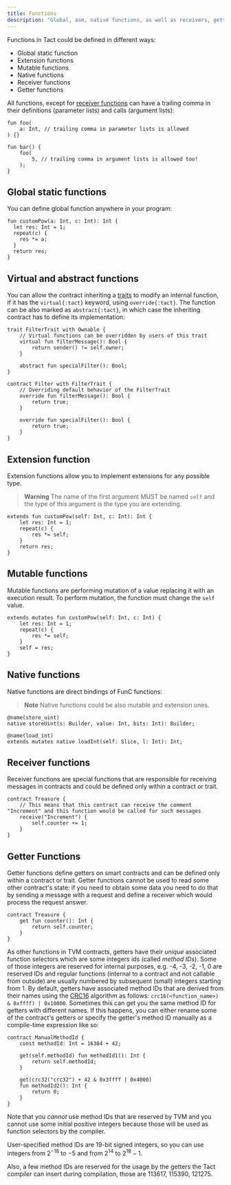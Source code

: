 ```yaml
---
title: Functions
description: "Global, asm, native functions, as well as receivers, getters and storage functions, plus the many attributes that allow for great flexibility and expressivity of Tact language"
---
```


Functions in Tact could be defined in different ways:

* Global static function
* Extension functions
* Mutable functions
* Native functions
* Receiver functions
* Getter functions

All functions, except for [receiver functions](#receiver-functions) can have a trailing comma in their definitions (parameter lists) and calls (argument lists):

```tact
fun foo(
    a: Int, // trailing comma in parameter lists is allowed
) {}

fun bar() {
    foo(
        5, // trailing comma in argument lists is allowed too!
    );
}
```

## Global static functions

You can define global function anywhere in your program:

```tact
fun customPow(a: Int, c: Int): Int {
  let res: Int = 1;
  repeat(c) {
    res *= a;
  }
  return res;
}
```

## Virtual and abstract functions

You can allow the contract inheriting a [traits](/book/types#traits) to modify an internal function, if it has the `virtual{:tact}` keyword, using `override{:tact}`. The function can be also marked as `abstract{:tact}`, in which case the inheriting contract has to define its implementation:

```tact
trait FilterTrait with Ownable {
    // Virtual functions can be overridden by users of this trait
    virtual fun filterMessage(): Bool {
        return sender() != self.owner;
    }

    abstract fun specialFilter(): Bool;
}

contract Filter with FilterTrait {
    // Overriding default behavior of the FilterTrait
    override fun filterMessage(): Bool {
        return true;
    }

    override fun specialFilter(): Bool {
        return true;
    }
}
````

## Extension function

Extension functions allow you to implement extensions for any possible type.

> **Warning**
> The name of the first argument MUST be named `self` and the type of this argument is the type you are extending.

```tact
extends fun customPow(self: Int, c: Int): Int {
    let res: Int = 1;
    repeat(c) {
        res *= self;
    }
    return res;
}
```

## Mutable functions

Mutable functions are performing mutation of a value replacing it with an execution result. To perform mutation, the function must change the `self` value.

```tact
extends mutates fun customPow(self: Int, c: Int) {
    let res: Int = 1;
    repeat(c) {
        res *= self;
    }
    self = res;
}
```

## Native functions

Native functions are direct bindings of FunC functions:

> **Note**
> Native functions could be also mutable and extension ones.

```tact
@name(store_uint)
native storeUint(s: Builder, value: Int, bits: Int): Builder;

@name(load_int)
extends mutates native loadInt(self: Slice, l: Int): Int;
```

## Receiver functions

Receiver functions are special functions that are responsible for receiving messages in contracts and could be defined only within a contract or trait.

```tact
contract Treasure {
    // This means that this contract can receive the comment "Increment" and this function would be called for such messages
    receive("Increment") {
        self.counter += 1;
    }
}
```

## Getter Functions

Getter functions define getters on smart contracts and can be defined only within a contract or trait.
Getter functions cannot be used to read some other contract's state: if you need to obtain some data you need to do that by sending a message with a request and define a receiver which would process the request answer.

```tact
contract Treasure {
    get fun counter(): Int {
        return self.counter;
    }
}
```

As other functions in TVM contracts, getters have their *unique* associated function selectors which are some integers ids (called *method IDs*).
Some of those integers are reserved for internal purposes, e.g. -4, -3, -2, -1, 0 are reserved IDs and 
regular functions (internal to a contract and not callable from outside) are usually numbered by subsequent (small) integers starting from 1.
By default, getters have associated method IDs that are derived from their names using the [CRC16](https://en.wikipedia.org/wiki/Cyclic_redundancy_check) algorithm as follows:
`crc16(<function_name>) & 0xffff) | 0x10000`.
Sometimes this can get you the same method ID for getters with different names.
If this happens, you can either rename some of the contract's getters or
specify the getter's method ID manually as a compile-time expression like so:

```tact
contract ManualMethodId {
    const methodId: Int = 16384 + 42;

    get(self.methodId) fun methodId1(): Int {
        return self.methodId;
    }

    get(crc32("crc32") + 42 & 0x3ffff | 0x4000)
    fun methodId2(): Int {
        return 0;
    }
}
```

Note that you *cannot* use method IDs that are reserved by TVM and you cannot use some initial positive integers because those will be used as function selectors by the compiler.

User-specified method IDs are 19-bit signed integers, so you can use integers from $2^{-18}$ to $-5$ and from $2^14$ to $2^18 - 1$.

Also, a few method IDs are reserved for the usage by the getters the Tact compiler can insert during compilation, those are 113617, 115390, 121275.
